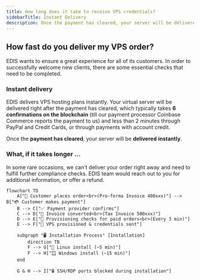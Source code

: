 ```yaml
---
title: How long does it take to receive VPS credentials?
sidebarTitle: Instant Delivery
description: Once the payment has cleared, your server will be delivered instantly.
---
```


## How fast do you deliver my VPS order?

EDIS wants to ensure a great experience for all of its customers.&#x20;
In order to successfully welcome new clients, there are some essential checks that need to be completed.

### &#xA;Instant delivery

EDIS delivers VPS hosting plans instantly. Your virtual server will be delivered right after the payment has cleared, which typically takes **6 confirmations on the blockchain** (till our payment processor Coinbase Commerce reports the payment to us) and less than 2 minutes through PayPal and Credit Cards, or through payments with account credit.

Once the **payment has cleared**, your server will be **delivered** **instantly**.

### What, if it takes longer ...

In some rare occasions, we can't deliver your order right away and need to fulfill further compliance checks. EDIS team would reach out to you for additional information, or offer a refund.

```mermaid
flowchart TD
    A["🛒 Customer places order<br>(Pro-forma Invoice 400xxx)"] --> B["💳 Customer makes payment"]
    B --> C["✅ Payment provider confirms"]
    C --> D["📜 Invoice converted<br>(Tax Invoice 500xxx)"]
    D --> E["🔄 Provisioning checks for paid orders<br>(Every 3 min)"]
    E --> F["🚀 VPS provisioned & credentials sent"]

    subgraph "🖥️ Installation Process" [Installation]
        direction TB
        F --> G["🐧 Linux install (~5 min)"]
        F --> H["🪟 Windows install (~15 min)"]
    end

    G & H --> I["🔒 SSH/RDP ports blocked during installation"]
```